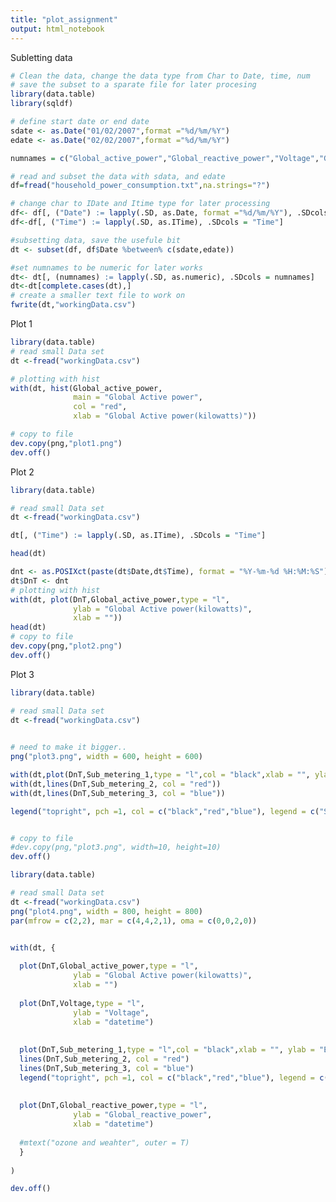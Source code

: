 ```yaml
---
title: "plot_assignment"
output: html_notebook
---
```



Subletting data


```r

# Clean the data, change the data type from Char to Date, time, num 
# save the subset to a sparate file for later procesing
library(data.table)
library(sqldf)

# define start date or end date
sdate <- as.Date("01/02/2007",format ="%d/%m/%Y")
edate <- as.Date("02/02/2007",format ="%d/%m/%Y")

numnames = c("Global_active_power","Global_reactive_power","Voltage","Global_intensity","Sub_metering_1","Sub_metering_2","Sub_metering_3")

# read and subset the data with sdata, and edate
df=fread("household_power_consumption.txt",na.strings="?")

# change char to IDate and Itime type for later processing
df<- df[, ("Date") := lapply(.SD, as.Date, format ="%d/%m/%Y"), .SDcols = "Date"]
df<-df[, ("Time") := lapply(.SD, as.ITime), .SDcols = "Time"]

#subsetting data, save the usefule bit
dt <- subset(df, df$Date %between% c(sdate,edate))

#set numnames to be numeric for later works 
dt<- dt[, (numnames) := lapply(.SD, as.numeric), .SDcols = numnames]
dt<-dt[complete.cases(dt),]
# create a smaller text file to work on 
fwrite(dt,"workingData.csv")

```


Plot 1 

```r
library(data.table)
# read small Data set
dt <-fread("workingData.csv")

# plotting with hist 
with(dt, hist(Global_active_power, 
              main = "Global Active power",
              col = "red",
              xlab = "Global Active power(kilowatts)"))

# copy to file
dev.copy(png,"plot1.png")
dev.off()

```



Plot 2

```r
library(data.table)

# read small Data set
dt <-fread("workingData.csv")

dt[, ("Time") := lapply(.SD, as.ITime), .SDcols = "Time"]

head(dt)

dnt <- as.POSIXct(paste(dt$Date,dt$Time), format = "%Y-%m-%d %H:%M:%S")
dt$DnT <- dnt
# plotting with hist 
with(dt, plot(DnT,Global_active_power,type = "l",
              ylab = "Global Active power(kilowatts)",
              xlab = ""))
head(dt)
# copy to file
dev.copy(png,"plot2.png")
dev.off()


```


Plot 3 

```r

library(data.table)

# read small Data set
dt <-fread("workingData.csv")
  

# need to make it bigger..
png("plot3.png", width = 600, height = 600)

with(dt,plot(DnT,Sub_metering_1,type = "l",col = "black",xlab = "", ylab = "Energy sub metering"))
with(dt,lines(DnT,Sub_metering_2, col = "red"))
with(dt,lines(DnT,Sub_metering_3, col = "blue"))

legend("topright", pch =1, col = c("black","red","blue"), legend = c("Sub_metering_1","Sub_metering_2","Sub_metering_3"))


# copy to file
#dev.copy(png,"plot3.png", width=10, height=10)
dev.off()


```
```r

library(data.table)

# read small Data set
dt <-fread("workingData.csv")
png("plot4.png", width = 800, height = 800)
par(mfrow = c(2,2), mar = c(4,4,2,1), oma = c(0,0,2,0))


with(dt, {
  
  plot(DnT,Global_active_power,type = "l",
              ylab = "Global Active power(kilowatts)",
              xlab = "")
  
  plot(DnT,Voltage,type = "l",
              ylab = "Voltage",
              xlab = "datetime")
  
  
  plot(DnT,Sub_metering_1,type = "l",col = "black",xlab = "", ylab = "Energy sub metering")
  lines(DnT,Sub_metering_2, col = "red")
  lines(DnT,Sub_metering_3, col = "blue")
  legend("topright", pch =1, col = c("black","red","blue"), legend = c("Sub_metering_1","Sub_metering_2","Sub_metering_3"))
  
  
  plot(DnT,Global_reactive_power,type = "l",
              ylab = "Global_reactive_power",
              xlab = "datetime")
 
  #mtext("ozone and weahter", outer = T)
  }
  
)

dev.off()

```

